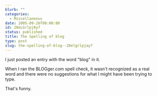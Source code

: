 ```yaml
---
blurb: ""
categories:
  - Miscellaneous
date: 2005-09-26T00:00:00
id: 20eLGrlpjAy7
status: published
title: The Spelling of blog
type: post
slug: the-spelling-of-blog--20elgrlpjay7
---
```


I just posted an entry with the word "blog" in it. 

When I ran the BLOGger.com spell check, it wasn't recognized as a real word and
there were no suggestions for what I might have been trying to type. 

That's funny.